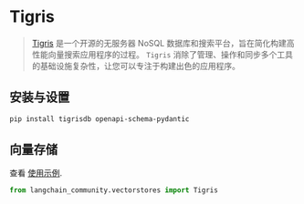 # Tigris

> [Tigris](https://tigrisdata.com) 是一个开源的无服务器 NoSQL 数据库和搜索平台，旨在简化构建高性能向量搜索应用程序的过程。
> `Tigris` 消除了管理、操作和同步多个工具的基础设施复杂性，让您可以专注于构建出色的应用程序。

## 安装与设置


```bash
pip install tigrisdb openapi-schema-pydantic
```

## 向量存储

查看 [使用示例](/docs/integrations/vectorstores/tigris).

```python
from langchain_community.vectorstores import Tigris
```